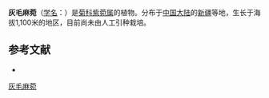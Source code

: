 {{Speciesbox
| name = 灰毛麻菀
| status = 
| status_system = 
| image =
| genus = Aster
| species = villosa
| authority = (L.)
}}

'''灰毛麻菀'''（[[学名|学名]]：{{lang|la|''Aster villosa''}}）是[[菊科|菊科]][[紫菀属|紫菀属]]的植物。分布于[[中国大陆|中国大陆]]的[[新疆|新疆]]等地，生长于海拔1,100米的地区，目前尚未由人工引种栽培。

== 参考文献 ==
<div class="references-small">
* {{cite web| url =http://www.bioinfo.cn/db05/KmzwSpecies.php?action=view&id=4679| title =灰毛麻菀| work =《中国高等植物数据库全库》| publisher =中国科学院微生物研究所| author =昆明植物研究所| accessdate =2009-02-25| deadurl =yes| archiveurl =https://web.archive.org/web/20160305071433/http://www.bioinfo.cn/db05/KmzwSpecies.php?action=view&id=4679| archivedate =2016-03-05}}
</div>

[[Category:紫菀属|灰毛麻菀]]


{{植物小作品}}